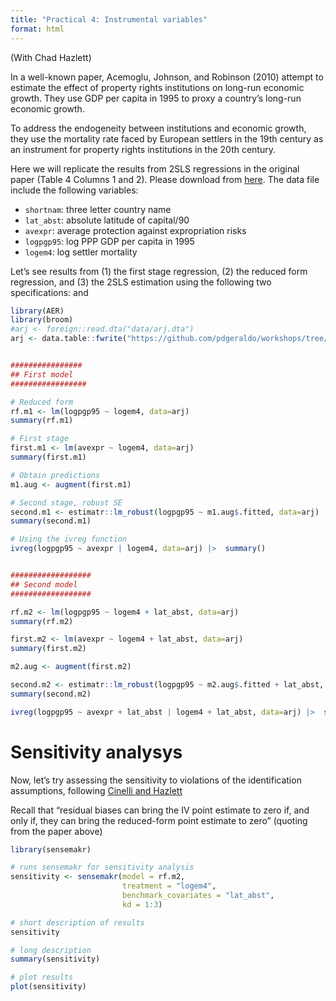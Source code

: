 ```yaml
---
title: "Practical 4: Instrumental variables"
format: html
---
```


(With Chad Hazlett)

In a well-known paper, Acemoglu, Johnson, and Robinson (2010) attempt to estimate the effect of property rights institutions on long-run economic growth. They use GDP per capita in 1995 to proxy a country's long-run economic growth. 

To address the endogeneity between institutions and economic growth, they use the mortality rate faced by European settlers in the 19th century as an instrument for property rights institutions in the 20th century. 

Here we will replicate the results from 2SLS regressions in the original paper (Table 4 Columns 1 and 2). Please download \texttt{arj.dta} from [here](https://github.com/pdgeraldo/workshops/tree/main/PabloGeraldo_CI_Edinburgh_2024/data). The data file include the following variables:


* $\texttt{shortnam}$: three letter country name
* $\texttt{lat\_abst}$: absolute latitude of capital/90
* $\texttt{avexpr}$: average protection against expropriation risks
* $\texttt{logpgp95}$: log PPP GDP per capita in 1995
* $\texttt{logem4}$: log settler mortality

Let's see results from (1) the first stage regression, (2) the reduced form regression, and (3) the 2SLS estimation using the following two specifications:
\begin{eqnarray*}
\texttt{logpgp95}_i &=& \beta_0 + \beta_1 \texttt{avexpr}_i + \epsilon_i \\
\texttt{avexpr}_i &=& \gamma_0 + \gamma_1 \texttt{logem4} + \mu_i 
\end{eqnarray*}
and 
\begin{eqnarray*}
\texttt{logpgp95}_i &=& \beta_0 + \beta_1 \texttt{avexpr}_i + \beta_3 \texttt{lat\_abst} + \epsilon_i\\
\texttt{avexpr}_i &=& \gamma_0 + \gamma_1 \texttt{logem4} + \gamma_2 \texttt{lat\_abst} + \mu_i
\end{eqnarray*}



```r
library(AER)
library(broom)
#arj <- foreign::read.dta("data/arj.dta")
arj <- data.table::fwrite("https://github.com/pdgeraldo/workshops/tree/main/PabloGeraldo_CI_Edinburgh_2024/data/arj.csv")


################
## First model
#################

# Reduced form
rf.m1 <- lm(logpgp95 ~ logem4, data=arj) 
summary(rf.m1)

# First stage
first.m1 <- lm(avexpr ~ logem4, data=arj)
summary(first.m1)

# Obtain predictions
m1.aug <- augment(first.m1) 

# Second stage, robust SE
second.m1 <- estimatr::lm_robust(logpgp95 ~ m1.aug$.fitted, data=arj)
summary(second.m1)

# Using the ivreg function
ivreg(logpgp95 ~ avexpr | logem4, data=arj) |>  summary()


##################
## Second model
##################

rf.m2 <- lm(logpgp95 ~ logem4 + lat_abst, data=arj)
summary(rf.m2)

first.m2 <- lm(avexpr ~ logem4 + lat_abst, data=arj)
summary(first.m2)

m2.aug <- augment(first.m2)

second.m2 <- estimatr::lm_robust(logpgp95 ~ m2.aug$.fitted + lat_abst, data=arj)
summary(second.m2)

ivreg(logpgp95 ~ avexpr + lat_abst | logem4 + lat_abst, data=arj) |>  summary()
```

# Sensitivity analysys

Now, let's try assessing the sensitivity to violations of the identification assumptions, following [Cinelli and Hazlett](https://carloscinelli.com/files/Cinelli%20and%20Hazlett%20(2020)%20-%20OVB%20for%20IV.pdf)

Recall that "residual biases can bring the IV point estimate to zero if, and only if, they can bring the
reduced-form point estimate to zero" (quoting from the paper above)



```r
library(sensemakr)

# runs sensemakr for sensitivity analysis
sensitivity <- sensemakr(model = rf.m2, 
                         treatment = "logem4",
                         benchmark_covariates = "lat_abst",
                         kd = 1:3)

# short description of results
sensitivity

# long description
summary(sensitivity)

# plot results
plot(sensitivity)
```

